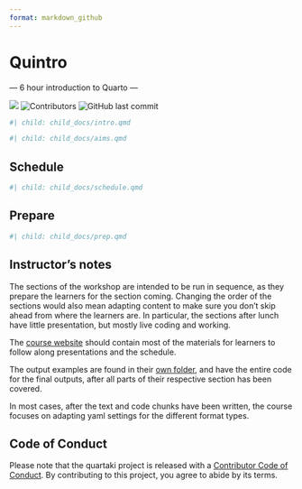 ```yaml
---
format: markdown_github
---
```


# Quintro

--- 6 hour introduction to Quarto ---

<!-- badges: start -->

[![](https://github.com/drmowinckels/quartaki/actions/workflows/publish.yaml/badge.svg)](https://github.com/drmowinckels/quartaki/actions/workflows/publish.yaml) ![Contributors](https://img.shields.io/github/contributors/drmowinckels/quartaki) ![GitHub last commit](https://img.shields.io/github/last-commit/drmowinckels/quartaki)

<!-- badges: end -->

```r
#| child: child_docs/intro.qmd
```

```r
#| child: child_docs/aims.qmd
```

## Schedule

```r
#| child: child_docs/schedule.qmd
```

## Prepare

```r
#| child: child_docs/prep.qmd
```

## Instructor's notes

The sections of the workshop are intended to be run in sequence, as they prepare the learners for the section coming.
Changing the order of the sections would also mean adapting content to make sure you don't skip ahead from where the learners are.
In particular, the sections after lunch have little presentation, but mostly live coding and working.

The [course website](https://drmowinckels.github.io/quartaki/) should contain most of the materials for learners to follow along presentations and the schedule.

The output examples are found in their [own folder](example_files/), and have the entire code for the final outputs, after all parts of their respective section has been covered.

In most cases, after the text and code chunks have been written, the course focuses on adapting yaml settings for the different format types.

## Code of Conduct

Please note that the quartaki project is released with a [Contributor Code of Conduct](https://contributor-covenant.org/version/2/1/CODE_OF_CONDUCT.html).
By contributing to this project, you agree to abide by its terms.
